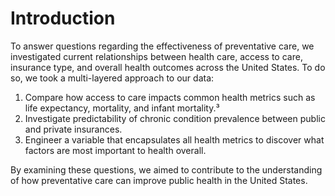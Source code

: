 # Introduction
To answer questions regarding the effectiveness of preventative care, we investigated current relationships between health care, access to care, insurance type, and overall health outcomes across the United States. To do so, we took a multi-layered approach to our data:

1. Compare how access to care impacts common health metrics such as life expectancy, mortality, and infant mortality.³
2. Investigate predictability of chronic condition prevalence between public and private insurances.
3. Engineer a variable that encapsulates all health metrics to discover what factors are most important to health overall. 

By examining these questions, we aimed to contribute to the understanding of how preventative care can improve public health in the United States.
